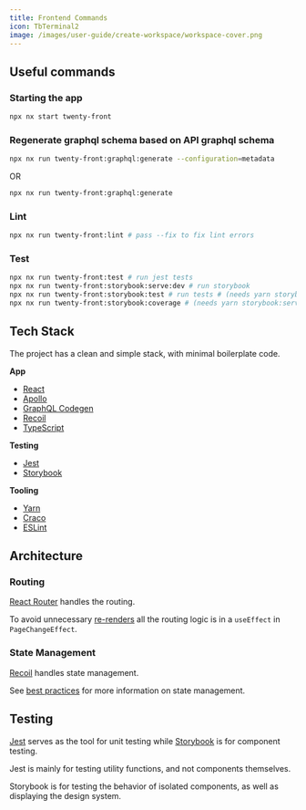 ```yaml
---
title: Frontend Commands
icon: TbTerminal2
image: /images/user-guide/create-workspace/workspace-cover.png
---
```


## Useful commands

### Starting the app

```bash
npx nx start twenty-front
```

### Regenerate graphql schema based on API graphql schema

```bash
npx nx run twenty-front:graphql:generate --configuration=metadata
```
OR
```bash
npx nx run twenty-front:graphql:generate
```

### Lint

```bash
npx nx run twenty-front:lint # pass --fix to fix lint errors
```

### Test

```bash
npx nx run twenty-front:test # run jest tests
npx nx run twenty-front:storybook:serve:dev # run storybook
npx nx run twenty-front:storybook:test # run tests # (needs yarn storybook:serve:dev to be running)
npx nx run twenty-front:storybook:coverage # (needs yarn storybook:serve:dev to be running)
```

## Tech Stack

The project has a clean and simple stack, with minimal boilerplate code.

**App**

- [React](https://react.dev/)
- [Apollo](https://www.apollographql.com/docs/)
- [GraphQL Codegen](https://the-guild.dev/graphql/codegen)
- [Recoil](https://recoiljs.org/docs/introduction/core-concepts)
- [TypeScript](https://www.typescriptlang.org/)

**Testing**

- [Jest](https://jestjs.io/)
- [Storybook](https://storybook.js.org/)

**Tooling**

- [Yarn](https://yarnpkg.com/)
- [Craco](https://craco.js.org/docs/)
- [ESLint](https://eslint.org/)

## Architecture

### Routing

[React Router](https://reactrouter.com/) handles the routing. 

To avoid unnecessary [re-renders](/contributor/frontend/best-practices#managing-re-renders) all the routing logic is in a `useEffect` in `PageChangeEffect`.

### State Management

[Recoil](https://recoiljs.org/docs/introduction/core-concepts) handles state management.

See [best practices](/developers/section/frontend-development/best-practices-front#state-management) for more information on state management.

## Testing

[Jest](https://jestjs.io/) serves as the tool for unit testing while [Storybook](https://storybook.js.org/) is for component testing.

Jest is mainly for testing utility functions, and not components themselves.

Storybook is for testing the behavior of isolated components, as well as displaying the design system.

<ArticleEditContent></ArticleEditContent>
